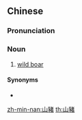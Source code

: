 {{also|山猪}}
==Chinese==
{{zh-forms|s=山猪}}

===Pronunciation===
{{zh-pron
|m=shānzhū
|c=saan1 zyu1
|h=pfs=sân-chû
|mn=soaⁿ-ti/soaⁿ-tu
|cat=n
}}

===Noun===
{{zh-noun}}

# [[wild boar]]

====Synonyms====
* {{zh-l|野豬}}

{{zh-cat|Mammals}}

[[zh-min-nan:山豬]]
[[th:山豬]]